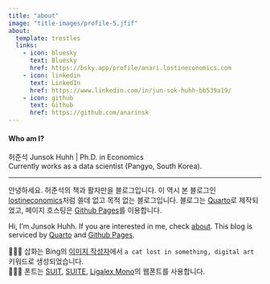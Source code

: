```yaml
---
title: "about"
image: "title-images/profile-5.jfif"
about:
  template: trestles
  links:
    - icon: bluesky
      text: Bluesky
      href: https://bsky.app/profile/anari.lostineconomics.com
    - icon: linkedin
      text: LinkedIn
      href: https://www.linkedin.com/in/jun-sok-huhh-bb539a19/
    - icon: github
      text: Github
      href: https://github.com/anarinsk
---
```


#### Who am I?

허준석 Junsok Huhh | Ph.D. in Economics <br>
Currently works as a data scientist (Pangyo, South Korea).

---

안녕하세요. 허준석의 책과 활자만을 블로그입니다. 이 역시 본 블로그인 [lostineconomics](https://www.lostineconomics.com)처럼 쓸데 없고 목적 없는 블로그입니다.
블로그는 [Quarto](https://quarto.org)로 제작되었고, 페이지 호스팅은 [Github Pages](https://pages.github.com/)를 이용합니다.

Hi, I'm Junsok Huhh. If you are interested in me, check [about](https://www.lostineconomics.com/about.html). This blog is serviced by [Quarto](https://quarto.org/) and [Github Pages](https://pages.github.com/).


📕📕📕 삽화는 Bing의 [이미지 작성자](https://www.bing.com/images/create)에서 `a cat lost in something, digital art` 키워드로 생성되었습니다.</br>
📖📖📖 폰트는 [SUIT](https://sunn.us/suit/), [SUITE](https://sunn.us/suite/), [Ligalex Mono](https://github.com/ToxicFrog/Ligaturizer/releases)의 웹폰트를 사용합니다. 